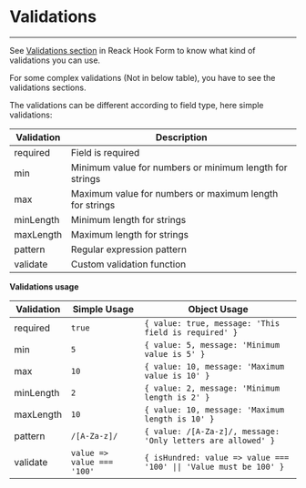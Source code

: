 
<Meta title="Validations" />

# Validations
---------------

See [Validations section](https://react-hook-form.com/docs/useform/register) in Reack Hook Form to know what kind of validations you can use.

For some complex validations (Not in below table), you have to see the validations sections.

The validations can be different according to field type, here simple validations:

| Validation | Description |
| ---------- | ----------- |
| required   | Field is required |
| min        | Minimum value for numbers or minimum length for strings |
| max        | Maximum value for numbers or maximum length for strings |
| minLength  | Minimum length for strings |
| maxLength  | Maximum length for strings |
| pattern    | Regular expression pattern |
| validate   | Custom validation function |


**Validations usage**


| Validation | Simple Usage | Object Usage |
| ---------- | ------------ | ------------ |
| required   | `true` | `{ value: true, message: 'This field is required' }` |
| min        | `5` | `{ value: 5, message: 'Minimum value is 5' }` |
| max        | `10` | `{ value: 10, message: 'Maximum value is 10' }` |
| minLength  | `2` | `{ value: 2, message: 'Minimum length is 2' }` |
| maxLength  | `10` | `{ value: 10, message: 'Maximum length is 10' }` |
| pattern    | `/[A-Za-z]/` | `{ value: /[A-Za-z]/, message: 'Only letters are allowed' }` |
| validate   | `value => value === '100'` | `{ isHundred: value => value === '100' \|\| 'Value must be 100' }` |